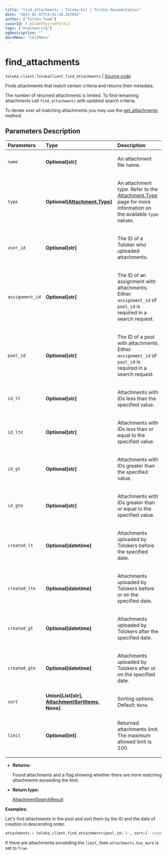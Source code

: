 ```yaml
---
title: "find_attachments — Toloka-Kit | Toloka documentation"
date: "2023-02-07T15:41:36.287842"
author: ["Toloka Team"]
coverId: F_bIcOYF9yjrxkPZrXc3
tags: ["engineering"]
ogDescription: ""
docsMenu: "tkitMenu"
---
```


# find_attachments
`toloka.client.TolokaClient.find_attachments` | [Source code](https://github.com/Toloka/toloka-kit/blob/v1.1.3/src/client/__init__.py#L771)

Finds attachments that match certain criteria and returns their metadata.

The number of returned attachments is limited. To find remaining attachments call `find_attachments` with updated search criteria.

To iterate over all matching attachments you may use the [get_attachments](/docs-new/toloka-kit/reference/toloka.client.TolokaClient.get_attachments) method.

## Parameters Description

| Parameters | Type | Description |
| :----------| :----| :-----------|
`name`|**Optional\[str\]**|<p>An attachment file name.</p>
`type`|**Optional\[[Attachment.Type](/docs-new/toloka-kit/reference/toloka.client.attachment.Attachment.Type)\]**|<p>An attachment type. Refer to the [Attachment.Type](/docs-new/toloka-kit/reference/toloka.client.attachment.Attachment.Type) page for more information on the available `type` values.</p>
`user_id`|**Optional\[str\]**|<p>The ID of a Toloker who uploaded attachments.</p>
`assignment_id`|**Optional\[str\]**|<p>The ID of an assignment with attachments. Either `assignment_id` of `pool_id` is required in a search request.</p>
`pool_id`|**Optional\[str\]**|<p>The ID of a pool with attachments. Either `assignment_id` of `pool_id` is required in a search request.</p>
`id_lt`|**Optional\[str\]**|<p>Attachments with IDs less than the specified value.</p>
`id_lte`|**Optional\[str\]**|<p>Attachments with IDs less than or equal to the specified value.</p>
`id_gt`|**Optional\[str\]**|<p>Attachments with IDs greater than the specified value.</p>
`id_gte`|**Optional\[str\]**|<p>Attachments with IDs greater than or equal to the specified value.</p>
`created_lt`|**Optional\[datetime\]**|<p>Attachments uploaded by Tolokers before the specified date.</p>
`created_lte`|**Optional\[datetime\]**|<p>Attachments uploaded by Tolokers before or on the specified date.</p>
`created_gt`|**Optional\[datetime\]**|<p>Attachments uploaded by Tolokers after the specified date.</p>
`created_gte`|**Optional\[datetime\]**|<p>Attachments uploaded by Tolokers after or on the specified date.</p>
`sort`|**Union\[List\[str\], [AttachmentSortItems](/docs-new/toloka-kit/reference/toloka.client.search_requests.AttachmentSortItems), None\]**|<p>Sorting options. Default: `None`.</p>
`limit`|**Optional\[int\]**|<p>Returned attachments limit. The maximum allowed limit is 100.</p>

* **Returns:**

  Found attachments and a flag showing whether there are more matching attachments exceeding the limit.

* **Return type:**

  [AttachmentSearchResult](/docs-new/toloka-kit/reference/toloka.client.search_results.AttachmentSearchResult)

**Examples:**

Let's find attachments in the pool and sort them by the ID and the date of creation in descending order.

```python
attachments = toloka_client.find_attachments(pool_id='1', sort=['-created', '-id'], limit=10)
```

If there are attachments exceeding the `limit`, then `attachments.has_more` is set to `True`.
